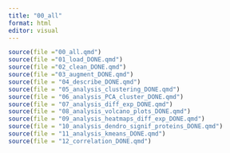 ```yaml
---
title: "00_all"
format: html
editor: visual
---
```


```r
source(file ="00_all.qmd")
source(file ="01_load_DONE.qmd")
source(file ="02_clean_DONE.qmd")
source(file ="03_augment_DONE.qmd")
source(file = "04_describe_DONE.qmd")
source(file = "05_analysis_clustering_DONE.qmd")
source(file = "06_analysis_PCA_cluster_DONE.qmd")
source(file = "07_analysis_diff_exp_DONE.qmd")
source(file = "08_analysis_volcano_plots_DONE.qmd")
source(file = "09_analysis_heatmaps_diff_exp_DONE.qmd")
source(file = "10_analysis_dendro_signif_proteins_DONE.qmd")
source(file = "11_analysis_kmeans_DONE.qmd")
source(file = "12_correlation_DONE.qmd")
```
